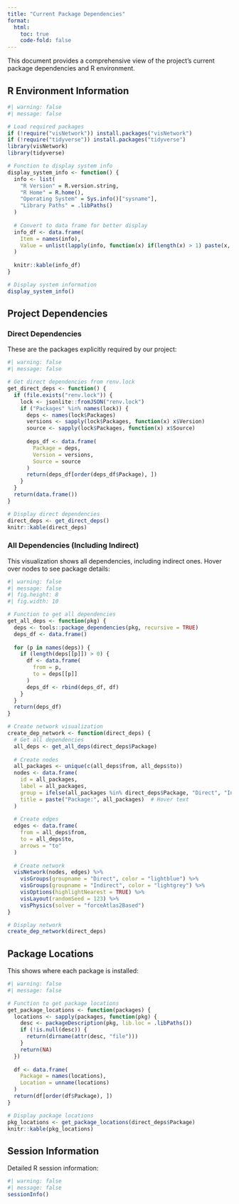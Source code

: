 ```yaml
---
title: "Current Package Dependencies"
format: 
  html:
    toc: true
    code-fold: false
---
```


This document provides a comprehensive view of the project's current package dependencies and R environment.

## R Environment Information

```r
#| warning: false
#| message: false

# Load required packages
if (!require("visNetwork")) install.packages("visNetwork")
if (!require("tidyverse")) install.packages("tidyverse")
library(visNetwork)
library(tidyverse)

# Function to display system info
display_system_info <- function() {
  info <- list(
    "R Version" = R.version.string,
    "R Home" = R.home(),
    "Operating System" = Sys.info()["sysname"],
    "Library Paths" = .libPaths()
  )
  
  # Convert to data frame for better display
  info_df <- data.frame(
    Item = names(info),
    Value = unlist(lapply(info, function(x) if(length(x) > 1) paste(x, collapse = "\n") else x))
  )
  
  knitr::kable(info_df)
}

# Display system information
display_system_info()
```

## Project Dependencies

### Direct Dependencies

These are the packages explicitly required by our project:

```r
#| warning: false
#| message: false

# Get direct dependencies from renv.lock
get_direct_deps <- function() {
  if (file.exists("renv.lock")) {
    lock <- jsonlite::fromJSON("renv.lock")
    if ("Packages" %in% names(lock)) {
      deps <- names(lock$Packages)
      versions <- sapply(lock$Packages, function(x) x$Version)
      source <- sapply(lock$Packages, function(x) x$Source)
      
      deps_df <- data.frame(
        Package = deps,
        Version = versions,
        Source = source
      )
      return(deps_df[order(deps_df$Package), ])
    }
  }
  return(data.frame())
}

# Display direct dependencies
direct_deps <- get_direct_deps()
knitr::kable(direct_deps)
```

### All Dependencies (Including Indirect)

This visualization shows all dependencies, including indirect ones. Hover over nodes to see package details:

```r
#| warning: false
#| message: false
#| fig.height: 8
#| fig.width: 10

# Function to get all dependencies
get_all_deps <- function(pkg) {
  deps <- tools::package_dependencies(pkg, recursive = TRUE)
  deps_df <- data.frame()
  
  for (p in names(deps)) {
    if (length(deps[[p]]) > 0) {
      df <- data.frame(
        from = p,
        to = deps[[p]]
      )
      deps_df <- rbind(deps_df, df)
    }
  }
  return(deps_df)
}

# Create network visualization
create_dep_network <- function(direct_deps) {
  # Get all dependencies
  all_deps <- get_all_deps(direct_deps$Package)
  
  # Create nodes
  all_packages <- unique(c(all_deps$from, all_deps$to))
  nodes <- data.frame(
    id = all_packages,
    label = all_packages,
    group = ifelse(all_packages %in% direct_deps$Package, "Direct", "Indirect"),
    title = paste("Package:", all_packages)  # Hover text
  )
  
  # Create edges
  edges <- data.frame(
    from = all_deps$from,
    to = all_deps$to,
    arrows = "to"
  )
  
  # Create network
  visNetwork(nodes, edges) %>%
    visGroups(groupname = "Direct", color = "lightblue") %>%
    visGroups(groupname = "Indirect", color = "lightgrey") %>%
    visOptions(highlightNearest = TRUE) %>%
    visLayout(randomSeed = 123) %>%
    visPhysics(solver = "forceAtlas2Based")
}

# Display network
create_dep_network(direct_deps)
```

## Package Locations

This shows where each package is installed:

```r
#| warning: false
#| message: false

# Function to get package locations
get_package_locations <- function(packages) {
  locations <- sapply(packages, function(pkg) {
    desc <- packageDescription(pkg, lib.loc = .libPaths())
    if (!is.null(desc)) {
      return(dirname(attr(desc, "file")))
    }
    return(NA)
  })
  
  df <- data.frame(
    Package = names(locations),
    Location = unname(locations)
  )
  return(df[order(df$Package), ])
}

# Display package locations
pkg_locations <- get_package_locations(direct_deps$Package)
knitr::kable(pkg_locations)
```

## Session Information

Detailed R session information:

```r
#| warning: false
#| message: false
sessionInfo()
``` 